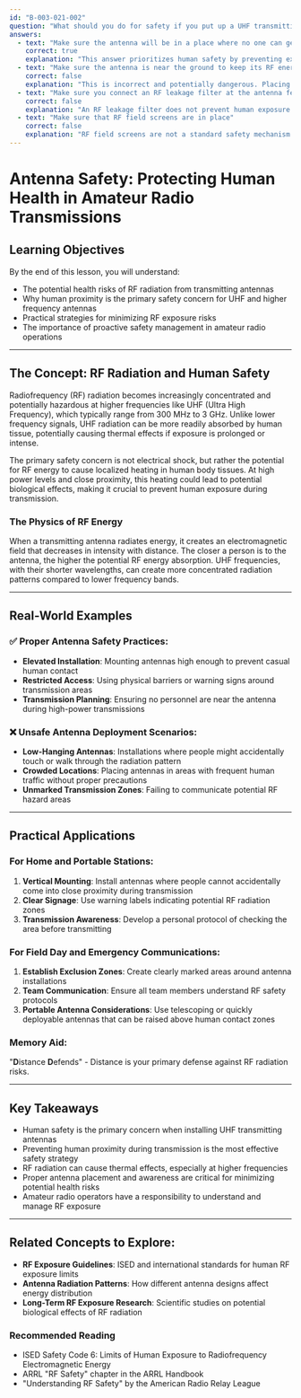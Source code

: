 ```yaml
---
id: "B-003-021-002"
question: "What should you do for safety if you put up a UHF transmitting antenna?"
answers:
  - text: "Make sure the antenna will be in a place where no one can get near it when you are transmitting"
    correct: true
    explanation: "This answer prioritizes human safety by preventing exposure to potentially harmful radiofrequency (RF) radiation. At UHF frequencies, antenna radiation can create localized RF energy fields that could cause thermal heating of human tissue if someone is too close during transmission. By ensuring no one can accidentally enter the antenna's immediate radiation zone, the operator prevents potential RF exposure risks."
  - text: "Make sure the antenna is near the ground to keep its RF energy pointing in the correct direction"
    correct: false
    explanation: "This is incorrect and potentially dangerous. Placing an antenna near the ground can actually increase ground-level RF radiation exposure and reduce antenna performance. Antenna height and placement should be determined by propagation and communication goals, not by misguided attempts to control RF energy direction."
  - text: "Make sure you connect an RF leakage filter at the antenna feed point"
    correct: false
    explanation: "An RF leakage filter does not prevent human exposure to antenna radiation. While filters can reduce harmonic radiation, they do not create a safety barrier or prevent RF energy from being radiated by the antenna during transmission."
  - text: "Make sure that RF field screens are in place"
    correct: false
    explanation: "RF field screens are not a standard safety mechanism for amateur radio antennas. While professional broadcast installations might use specialized RF shielding, amateur radio operators primarily manage RF safety through proper antenna placement and ensuring no people are near the antenna during transmission."
---
```


# Antenna Safety: Protecting Human Health in Amateur Radio Transmissions

## Learning Objectives
By the end of this lesson, you will understand:
- The potential health risks of RF radiation from transmitting antennas
- Why human proximity is the primary safety concern for UHF and higher frequency antennas
- Practical strategies for minimizing RF exposure risks
- The importance of proactive safety management in amateur radio operations

---

## The Concept: RF Radiation and Human Safety

Radiofrequency (RF) radiation becomes increasingly concentrated and potentially hazardous at higher frequencies like UHF (Ultra High Frequency), which typically range from 300 MHz to 3 GHz. Unlike lower frequency signals, UHF radiation can be more readily absorbed by human tissue, potentially causing thermal effects if exposure is prolonged or intense.

The primary safety concern is not electrical shock, but rather the potential for RF energy to cause localized heating in human body tissues. At high power levels and close proximity, this heating could lead to potential biological effects, making it crucial to prevent human exposure during transmission.

### The Physics of RF Energy

When a transmitting antenna radiates energy, it creates an electromagnetic field that decreases in intensity with distance. The closer a person is to the antenna, the higher the potential RF energy absorption. UHF frequencies, with their shorter wavelengths, can create more concentrated radiation patterns compared to lower frequency bands.

---

## Real-World Examples

### ✅ Proper Antenna Safety Practices:
- **Elevated Installation**: Mounting antennas high enough to prevent casual human contact
- **Restricted Access**: Using physical barriers or warning signs around transmission areas
- **Transmission Planning**: Ensuring no personnel are near the antenna during high-power transmissions

### ❌ Unsafe Antenna Deployment Scenarios:
- **Low-Hanging Antennas**: Installations where people might accidentally touch or walk through the radiation pattern
- **Crowded Locations**: Placing antennas in areas with frequent human traffic without proper precautions
- **Unmarked Transmission Zones**: Failing to communicate potential RF hazard areas

---

## Practical Applications

### For Home and Portable Stations:
1. **Vertical Mounting**: Install antennas where people cannot accidentally come into close proximity during transmission
2. **Clear Signage**: Use warning labels indicating potential RF radiation zones
3. **Transmission Awareness**: Develop a personal protocol of checking the area before transmitting

### For Field Day and Emergency Communications:
1. **Establish Exclusion Zones**: Create clearly marked areas around antenna installations
2. **Team Communication**: Ensure all team members understand RF safety protocols
3. **Portable Antenna Considerations**: Use telescoping or quickly deployable antennas that can be raised above human contact zones

### Memory Aid:
"**D**istance **D**efends" - Distance is your primary defense against RF radiation risks.

---

## Key Takeaways

- Human safety is the primary concern when installing UHF transmitting antennas
- Preventing human proximity during transmission is the most effective safety strategy
- RF radiation can cause thermal effects, especially at higher frequencies
- Proper antenna placement and awareness are critical for minimizing potential health risks
- Amateur radio operators have a responsibility to understand and manage RF exposure

---

## Related Concepts to Explore:
- **RF Exposure Guidelines**: ISED and international standards for human RF exposure limits
- **Antenna Radiation Patterns**: How different antenna designs affect energy distribution
- **Long-Term RF Exposure Research**: Scientific studies on potential biological effects of RF radiation

### Recommended Reading
- ISED Safety Code 6: Limits of Human Exposure to Radiofrequency Electromagnetic Energy
- ARRL "RF Safety" chapter in the ARRL Handbook
- "Understanding RF Safety" by the American Radio Relay League